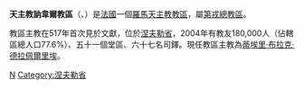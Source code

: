 {{Infobox Roman Catholic diocese
|Roman Catholic Diocese of = 天主教訥韋爾教區
|Latin name of diocese =Dioecesis Nivernensis

|image =Nevers Cathedrale.jpg

|caption = 訥韋爾主教座堂
|location = [[法國|法國]]
|territory =涅夫勒省
|population= 180,000

|rite = 拉丁禮
|patron = 
|province = 第戎
|established = 3世紀
|cathedral = [[訥韋爾主教座堂|訥韋爾主教座堂]]
|副主教座堂 =
|leadership = 主教
|website =[http://catho58.cef.fr/ 官方網頁]
|教宗 = 
|metropolitan = 
|ordinary =蒂埃里·布拉克·德拉佩爾里埃

|coadjutor bishop =
|emeritus = 
}}

'''天主教訥韋爾教區'''（{{lang-la|Dioecesis Nivernensis}}、{{lang-fr|Diocèse de Nevers}}）是[[法國|法國]]一個[[羅馬天主教|羅馬天主教]][[教區|教區]]，屬[[天主教第戎總教區|第戎總教區]]。

教區主教在517年首次見於文獻，位於[[涅夫勒省|涅夫勒省]]，2004年有教友180,000人（佔轄區總人口77.6%）、五十一個堂區、六十七名司鐸。現任教區主教為[[蒂埃里·布拉克·德拉佩爾里埃|蒂埃里·布拉克·德拉佩爾里埃]]。

{{法國天主教教區}}
[[Category:法國天主教教區|N]]
[[Category:涅夫勒省|Category:涅夫勒省]]